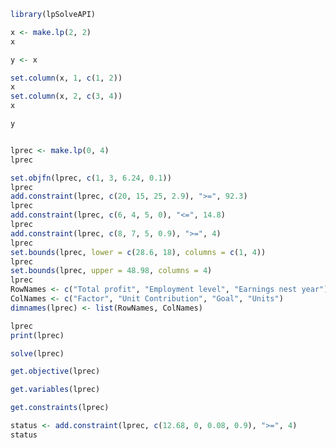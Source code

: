 ```{r}
library(lpSolveAPI)

x <- make.lp(2, 2)
x

y <- x

set.column(x, 1, c(1, 2))
x
set.column(x, 2, c(3, 4))
x

y


lprec <- make.lp(0, 4)
lprec

set.objfn(lprec, c(1, 3, 6.24, 0.1))
lprec
add.constraint(lprec, c(20, 15, 25, 2.9), ">=", 92.3)
lprec
add.constraint(lprec, c(6, 4, 5, 0), "<=", 14.8)
lprec
add.constraint(lprec, c(8, 7, 5, 0.9), ">=", 4)
lprec
set.bounds(lprec, lower = c(28.6, 18), columns = c(1, 4))
lprec
set.bounds(lprec, upper = 48.98, columns = 4)
lprec
RowNames <- c("Total profit", "Employment level", "Earnings nest year")
ColNames <- c("Factor", "Unit Contribution", "Goal", "Units")
dimnames(lprec) <- list(RowNames, ColNames)

lprec
print(lprec)

solve(lprec)

get.objective(lprec)

get.variables(lprec)

get.constraints(lprec)

status <- add.constraint(lprec, c(12.68, 0, 0.08, 0.9), ">=", 4)
status
```

